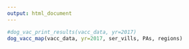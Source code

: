 ```yaml
---
output: html_document
---
```

<!-- rmarkdown v1 -->
<p>
```r
#dog_vac_print_results(vacc_data, yr=2017)
dog_vacc_map(vacc_data, yr=2017, ser_vills, PAs, regions)
```